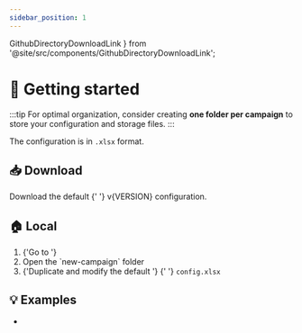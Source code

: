 ```yaml
---
sidebar_position: 1
---
```



  GithubDirectoryDownloadLink
} from '@site/src/components/GithubDirectoryDownloadLink';

# 🏃 Getting started

:::tip
For optimal organization, consider creating **one folder per campaign** to
store your configuration and storage files.
:::

The <ExcelIcon /> configuration is in `.xlsx` format.

## 📥 Download

<Fragment>
  Download the default <ExcelIcon />{' '}
  <ExcelFile version={VERSION}>v{VERSION} configuration</ExcelFile>.
</Fragment>

## 🏠 Local

<ol>
  <li>
    {'Go to '}
    <ExampleDirectory version={VERSION} />
  </li>
  <li>Open the `new-campaign` folder</li>
  <li>
    {'Duplicate and modify the default '}
    <ExcelIcon />
    {'  '}
    <code>config.xlsx</code>
  </li>
</ol>

## 💡 Examples

<ul>
  <li>
    <GithubDirectoryDownloadLink
      version={VERSION}
      folderPath={'examples/campaigns/coral-reef-light'}
      name={'Coral Reef Light'}
      size={'275 MB'}
    />
  </li>
</ul>
